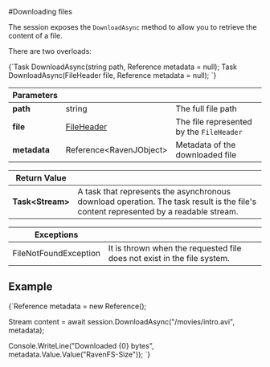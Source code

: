 
#Downloading files

The session exposes the `DownloadAsync` method to allow you to retrieve the content of a file.




There are two overloads:

<TabItem value="download_1" label="download_1">
<CodeBlock language="csharp">
{`Task<Stream> DownloadAsync(string path, Reference<RavenJObject> metadata = null);
Task<Stream> DownloadAsync(FileHeader file, Reference<RavenJObject> metadata = null);
`}
</CodeBlock>
</TabItem>

| Parameters | | |
| ------------- | ------------- | ----- |
| **path** | string | The full file path |
| **file** | [FileHeader](../../../glossary/file-header.mdx) | The file represented by the `FileHeader` |
| **metadata** | Reference&lt;RavenJObject&gt; | Metadata of the downloaded file |


| Return Value | |
| ------------- | ------------- |
| **Task&lt;Stream&gt;** |  A task that represents the asynchronous download operation. The task result is the file's content represented by a readable stream. | 

| Exceptions | |
| ------------- | ------------- |
| FileNotFoundException | It is thrown when the requested file does not exist in the file system. |

## Example

<TabItem value="download_2" label="download_2">
<CodeBlock language="csharp">
{`Reference<RavenJObject> metadata = new Reference<RavenJObject>();

Stream content = await session.DownloadAsync("/movies/intro.avi", metadata);

Console.WriteLine("Downloaded \{0\} bytes", metadata.Value.Value<long>("RavenFS-Size"));
`}
</CodeBlock>
</TabItem>
